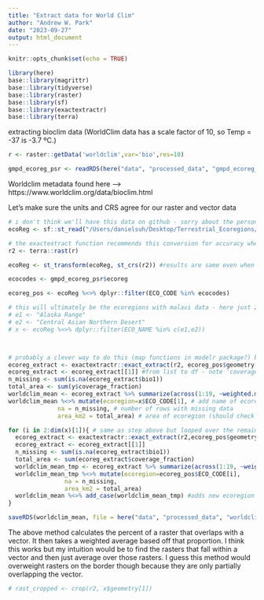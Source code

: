 ```yaml
---
title: "Extract data for World Clim"
author: "Andrew W. Park"
date: "2023-09-27"
output: html_document
---
```


```r
knitr::opts_chunk$set(echo = TRUE)
```

```r
library(here)
base::library(magrittr)
base::library(tidyverse)
base::library(raster)
base::library(sf)
base::library(exactextractr)
base::library(terra)
```

extracting bioclim data (WorldClim data has a scale factor of 10, so Temp = -37 is -3.7 ºC.)

```r
r <- raster::getData('worldclim',var='bio',res=10)

gmpd_ecoreg_psr <- readRDS(here("data", "processed_data", "gmpd_ecoreg_psr.rds"))
```


Worldclim metadata found here ---> https://www.worldclim.org/data/bioclim.html


Let's make sure the units and CRS agree for our raster and vector data

```r
# i don't think we'll have this data on github - sorry about the personal path
ecoReg <- sf::st_read("/Users/danielsuh/Desktop/Terrestrial_Ecoregions/Terrestrial_Ecoregions.shp")

# the exactextract function recommends this conversion for accuracy when extracting from raster stack
r2 <- terra::rast(r)

ecoReg <- st_transform(ecoReg, st_crs(r2)) #results are same even when I don't change the CRS this way
```




```r
ecocodes <- gmpd_ecoreg_psr$ecoreg

ecoreg_pos <- ecoReg %<>% dplyr::filter(ECO_CODE %in% ecocodes)

# this will ultimately be the ecoregions with malavi data - here just 2 as an example
# e1 <- "Alaska Range"
# e2 <- "Central Asian Northern Desert"
# x <- ecoReg %<>% dplyr::filter(ECO_NAME %in% c(e1,e2))



# probably a clever way to do this (map functions in modelr package?) but this method is not terrible
ecoreg_extract <- exactextractr::exact_extract(r2, ecoreg_pos$geometry[1]) #grabs world clim data for ecoregion - returned as list
ecoreg_extract <- ecoreg_extract[[1]] #from list to df - note 'coverage_fraction' is how much of raster cell falls within shape
n_missing <- sum(is.na(ecoreg_extract$bio1))
total_area <- sum(y$coverage_fraction)
worldclim_mean <- ecoreg_extract %>% summarize(across(1:19, ~weighted.mean(., w = coverage_fraction, na.rm=T))) #mean for all 19 worldclim vars weighted by coverage_fraction
worldclim_mean %<>% mutate(ecoregion=x$ECO_CODE[1], # add name of ecoregion
              na = n_missing, # number of rows with missing data
              area_km2 = total_area) # area of ecoregion (should check units)

for (i in 2:dim(x)[1]){ # same as step above but looped over the remaining 2:n ecoregions
  ecoreg_extract <- exactextractr::exact_extract(r2,ecoreg_pos$geometry[i])
  ecoreg_extract <- ecoreg_extract[[1]]
  n_missing <- sum(is.na(ecoreg_extract$bio1))
  total_area <- sum(ecoreg_extract$coverage_fraction)
  worldclim_mean_tmp <- ecoreg_extract %>% summarize(across(1:19, ~weighted.mean(., w = coverage_fraction, na.rm=T)))
  worldclim_mean_tmp %<>% mutate(ecoregion=ecoreg_pos$ECO_CODE[i],
                na = n_missing,
                area_km2 = total_area)
  worldclim_mean %<>% add_case(worldclim_mean_tmp) #adds new ecoregion to the original y so y keeps growing and ends up as one df with all ecoregs and all 19 bioclim vars averaged
}

saveRDS(worldclim_mean, file = here("data", "processed_data", "worldclim_mean.rds"))
```

The above method calculates the percent of a raster that overlaps with a vector. It then takes a weighted average based off that proportion.
I think this works but my intuition would be to find the rasters that fall within a vector and then just average over those rasters.
I guess this method would overweight rasters on the border though because they are only partially overlapping the vector.
```r
# rast_cropped <- crop(r2, x$geometry[1])
```


